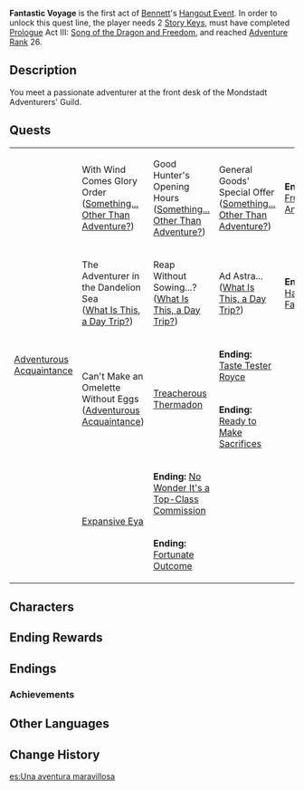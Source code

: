 {{DISPLAYTITLE:Fantastic Voyage}}
{{About|the Hangout Event|the Elemental Burst talent|Fantastic Voyage}}
{{Act Infobox
|image          = Story Card Hangout Bennett.png
|title          = Fantastic Voyage
|type           = Hangout
|act            = I
|character      = Bennett
|ARReq          = 26
|archonQuestReq = [[Prologue]] Act III: [[Song of the Dragon and Freedom]]
|keyReq         = 2
}}
'''Fantastic Voyage''' is the first act of [[Bennett]]'s [[Hangout Event]]. In order to unlock this quest line, the player needs 2 [[Story Key]]s, must have completed [[Prologue]] Act III: [[Song of the Dragon and Freedom]], and reached [[Adventure Rank]] 26.

==Description==
You meet a passionate adventurer at the front desk of the Mondstadt Adventurers' Guild.

{{clr}}
==Quests==
{|class="wikitable" style="width:100%;"
|-
|rowspan="6"|[[Adventurous Acquaintance]]
|With Wind Comes Glory Order<br />([[Something... Other Than Adventure?]])
|Good Hunter's Opening Hours<br />([[Something... Other Than Adventure?#Good Hunter.27s Opening Hours|Something... Other Than Adventure?]])
|General Goods' Special Offer<br />([[Something... Other Than Adventure?#General Goods.27 Special Offer|Something... Other Than Adventure?]])
|'''Ending:''' [[Something... Other Than Adventure?#Ending: Fruitless Anticipation|Fruitless Anticipation]]
|-
|The Adventurer in the Dandelion Sea<br />([[What Is This, a Day Trip?]])
|Reap Without Sowing...?<br />([[What Is This, a Day Trip?#Reap without sowing....3F|What Is This, a Day Trip?]])
|Ad Astra...<br />([[What Is This, a Day Trip?#Ad Astra...|What Is This, a Day Trip?]])
|'''Ending:''' [[What Is This, a Day Trip?#Ending: Hasty Farewell|Hasty Farewell]]
|-
|rowspan="2"|Can't Make an Omelette Without Eggs<br />([[Adventurous Acquaintance]])
|rowspan="2"|[[Treacherous Thermadon]]
|'''Ending:''' [[Treacherous Thermadon#Ending: Taste Tester Royce|Taste Tester Royce]]
|-
|'''Ending:''' [[Treacherous Thermadon#Ending: Ready to Make Sacrifices|Ready to Make Sacrifices]]
|-
|rowspan="2"|[[Expansive Eya]]
|'''Ending:''' [[Expansive Eya#Ending: No Wonder It.27s a Top-Class Commission|No Wonder It's a Top-Class Commission]]
|-
|'''Ending:''' [[Expansive Eya#Ending: Fortunate Outcome|Fortunate Outcome]]
|}

==Characters==
{{Character Appearances|type=Hangout Event}}

==Ending Rewards==
{{Hangout Event Rewards
|1 hangout memory = {{Card|Adventure EXP|100}}<!--
------------------->{{Card|Hero's Wit|5}}<!--
------------------->{{Card|Teyvat Charred Egg|5}}
|2 hangout memory = {{Card|Adventure EXP|100}}<!--
------------------->{{Card|Primogem|20}}<!--
------------------->{{Card|Guide to Resistance|3}}
|3 hangout memory = {{Card|Adventure EXP|100}}<!--
------------------->{{Card|Hero's Wit|5}}<!--
------------------->{{Card|Agnidus Agate Fragment|3}}
|4 hangout memory = {{Card|Adventure EXP|100}}<!--
------------------->{{Card|Primogem|20}}<!--
------------------->{{Card|Teyvat Charred Egg|5}}
|5 hangout memory = {{Card|Adventure EXP|100}}<!--
------------------->{{Card|Hero's Wit|5}}<!--
------------------->{{Card|Agnidus Agate Fragment|3}}
|6 hangout memory = {{Card|Adventure EXP|100}}<!--
------------------->{{Card|Primogem|20}}<!--
------------------->{{Card|Guide to Resistance|3}}
}}

==Endings==
{{Hangout Event Endings
|character    = Bennett
|act          = 1
|ending1      = Fruitless Anticipation
|ending1_text = "Well, of course discounts weren't going to be that easy to come by..."
|ending2      = Hasty Farewell
|ending2_text = That is a misfortune of great enough magnitude to change even the weather.
|ending3      = Taste Tester Royce
|ending3_text = Should you say that it was... fortunate that Royce ate that first?
|ending4      = Ready to Make Sacrifices
|ending4_text = You shook misfortune off for a time, but the price for it was...
|ending5      = No Wonder It's a Top-Class Commission
|ending5_text = As expected of an A-Rank commission! One misstep and we're stuck in here!
|ending6      = Fortunate Outcome
|ending6_text = Perhaps it was your goodwill that allowed you to snatch hold of some good luck amid all that misfortune.
}}

===Achievements===
{{Achievement Topic Table|quest=Fantastic Voyage|requirements=1}}

==Other Languages==
{{Other Languages
|en      = Fantastic Voyage
|zhs     = 美妙旅程
|zhs_rm  = Měimiào lǚchéng
|zht     = 美妙旅程
|zht_rm  = Měimiào lǚchéng
|zh_tl   = Wonderful Journey
|ja      = 素晴らしい旅
|ja_rm   = Subarashii Tabi
|ja_tl   = Fantastic Voyage
|ko      = 아름다운 여정
|ko_rm   = Aruemda'un Yeojeong
|ko_tl   = Beautiful Journey
|es      = Una aventura maravillosa
|es_tl   = A Marvelous Adventure
|fr      = Merveilleux voyage
|fr_tl   = Wonderful Journey
|ru      = Волнительное приключение
|ru_tl   = 
|th      = การเดินทางแสนมหัศจรรย์
|th_tl   = 
|vi      = Hành Trình Kỳ Diệu
|vi_tl   = Marvellous Journey
|de      = Fantastische Reise
|de_tl   = Fantastic Voyage
|id      = Fantastic Voyage
|pt      = Viagem Fantástica
|pt_tl   = Fantastic Voyage
}}

==Change History==
{{Change History|1.4}}

[[es:Una aventura maravillosa]]